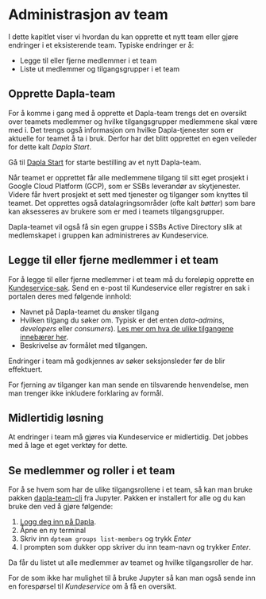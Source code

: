 # Administrasjon av team

I dette kapitlet viser vi hvordan du kan opprette et nytt team eller gjøre endringer i et eksisterende team. Typiske endringer er å: 

- Legge til eller fjerne medlemmer i et team
- Liste ut medlemmer og tilgangsgrupper i et team

## Opprette Dapla-team

For å komme i gang med å opprette et Dapla-team trengs det en oversikt over teamets medlemmer og hvilke tilgangsgrupper medlemmene skal være med i. Det trengs også informasjon om hvilke Dapla-tjenester som er aktuelle for teamet å ta i bruk. Derfor har det blitt opprettet en egen veileder for dette kalt *Dapla Start*.

::: {.callout-note appearance="simple"}
Gå til [Dapla Start](https://start.dapla.ssb.no) for starte bestilling av et nytt Dapla-team.
:::

Når teamet er opprettet får alle medlemmene tilgang til sitt eget prosjekt i Google Cloud Platform (GCP), som er SSBs leverandør av skytjenester. Videre får hvert prosjekt et sett med tjenester og tilganger som knyttes til teamet. Det opprettes også datalagringsområder (ofte kalt *bøtter*) som bare kan aksesseres av brukere som er med i teamets tilgangsgrupper.

Dapla-teamet vil også få sin egen gruppe i SSBs Active Directory slik at medlemskapet i gruppen kan administreres av Kundeservice.

## Legge til eller fjerne medlemmer i et team

For å legge til eller fjerne medlemmer i et team må du foreløpig opprette en [Kundeservice-sak](https://ssb.pureservice.com/#/new/7). Send en e-post til Kundeservice eller registrer en sak i portalen deres med følgende innhold:

- Navnet på Dapla-teamet du ønsker tilgang
- Hvilken tilgang du søker om. Typisk er det enten *data-admins*, *developers* eller *consumers*). [Les mer om hva de ulike tilgangene innebærer her](./hva-er-dapla-team.html#tbl-tilgangsroller). 
- Beskrivelse av formålet med tilgangen. 

Endringer i team må godkjennes av søker seksjonsleder før de blir effektuert.

For fjerning av tilganger kan man sende en tilsvarende henvendelse, men man trenger ikke inkludere forklaring av formål.  

::: {.callout-note}
## Midlertidig løsning

At endringer i team må gjøres via Kundeservice er midlertidig. Det jobbes med å lage et eget verktøy for dette.
:::

## Se medlemmer og roller i et team

For å se hvem som har de ulike tilgangsrollene i et team, så kan man bruke pakken [dapla-team-cli](https://pypi.org/project/dapla-team-cli/) fra Jupyter. Pakken er installert for alle og du kan bruke den ved å gjøre følgende: 

1. [Logg deg inn på Dapla](./innlogging.html).
2. Åpne en ny terminal
3. Skriv inn `dpteam groups list-members` og trykk *Enter*
4. I prompten som dukker opp skriver du inn team-navn og trykker *Enter*. 

Da får du listet ut alle medlemmer av teamet og hvilke tilgangsroller de har. 

For de som ikke har mulighet til å bruke Jupyter så kan man også sende inn en forespørsel til *Kundeservice* om å få en oversikt. 
